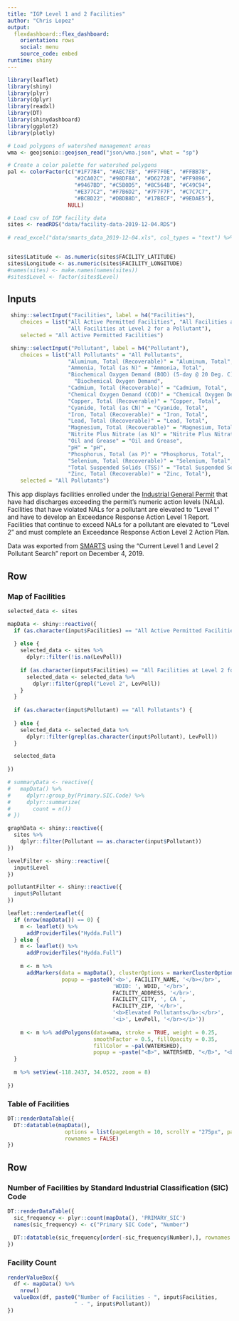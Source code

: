 ```yaml
---
title: "IGP Level 1 and 2 Facilities"
author: "Chris Lopez"
output: 
  flexdashboard::flex_dashboard:
    orientation: rows
    social: menu
    source_code: embed
runtime: shiny
---
```


```r
library(leaflet)
library(shiny)
library(plyr)
library(dplyr)
library(readxl)
library(DT)
library(shinydashboard)
library(ggplot2)
library(plotly)

# Load polygons of watershed management areas
wma <- geojsonio::geojson_read("json/wma.json", what = "sp")

# Create a color palette for watershed polygons
pal <- colorFactor(c("#1F77B4", "#AEC7E8", "#FF7F0E", "#FFBB78", 
                     "#2CA02C", "#98DF8A", "#D62728", "#FF9896", 
                     "#9467BD", "#C5B0D5", "#8C564B", "#C49C94", 
                     "#E377C2", "#F7B6D2", "#7F7F7F", "#C7C7C7", 
                     "#BCBD22", "#DBDB8D", "#17BECF", "#9EDAE5"), 
                   NULL)

# Load csv of IGP facility data
sites <- readRDS("data/facility-data-2019-12-04.RDS")
  
# read_excel("data/smarts_data_2019-12-04.xls", col_types = "text") %>% as.data.frame()


sites$Latitude <- as.numeric(sites$FACILITY_LATITUDE)
sites$Longitude <- as.numeric(sites$FACILITY_LONGITUDE)
#names(sites) <- make.names(names(sites))
#sites$Level <- factor(sites$Level)
```

Inputs {.sidebar data-width=300}
-----------------------------------------------------------------------

```r
 shiny::selectInput("Facilities", label = h4("Facilities"), 
    choices = list("All Active Permitted Facilities", "All Facilities at Level 1 or 2 for a Pollutant",
                   "All Facilities at Level 2 for a Pollutant"), 
    selected = "All Active Permitted Facilities")
```

```r
 shiny::selectInput("Pollutant", label = h4("Pollutant"), 
    choices = list("All Pollutants" = "All Pollutants",
                   "Aluminum, Total (Recoverable)" = "Aluminum, Total",
                   "Ammonia, Total (as N)" = "Ammonia, Total",             
                   "Biochemical Oxygen Demand (BOD) (5-day @ 20 Deg. C)" = 
                     "Biochemical Oxygen Demand",
                   "Cadmium, Total (Recoverable)" = "Cadmium, Total",
                   "Chemical Oxygen Demand (COD)" = "Chemical Oxygen Demand",
                   "Copper, Total (Recoverable)" = "Copper, Total",
                   "Cyanide, Total (as CN)" = "Cyanide, Total",                     
                   "Iron, Total (Recoverable)" = "Iron, Total",
                   "Lead, Total (Recoverable)" = "Lead, Total",           
                   "Magnesium, Total (Recoverable)" = "Magnesium, Total", 
                   "Nitrite Plus Nitrate (as N)" = "Nitrite Plus Nitrate", 
                   "Oil and Grease" = "Oil and Grease", 
                   "pH" = "pH",
                   "Phosphorus, Total (as P)" = "Phosphorus, Total", 
                   "Selenium, Total (Recoverable)" = "Selenium, Total",       
                   "Total Suspended Solids (TSS)" = "Total Suspended Solids",         
                   "Zinc, Total (Recoverable)" = "Zinc, Total"), 
    selected = "All Pollutants")
```

This app displays facilities enrolled under the [Industrial General Permit](https://www.waterboards.ca.gov/water_issues/programs/stormwater/industrial.html) that have had discharges exceeding the permit's numeric action levels (NALs). Facilities that have violated NALs for a pollutant are elevated to "Level 1" and have to develop an Exceedance Response Action Level 1 Report. Facilities that continue to exceed NALs for a pollutant are elevated to "Level 2" and must complete an Exceedance Response Action Level 2 Action Plan.

Data was exported from [SMARTS](https://smarts.waterboards.ca.gov) using the "Current Level 1 and Level 2 Pollutant Search" report on December 4, 2019.


Row {.tabset data-height=650}
-----------------------------------------------------------------------

### Map of Facilities
    
```r
selected_data <- sites

mapData <- shiny::reactive({
  if (as.character(input$Facilities) == "All Active Permitted Facilities") {
    
  } else {
    selected_data <- sites %>%
      dplyr::filter(!is.na(LevPoll))
    
    if (as.character(input$Facilities) == "All Facilities at Level 2 for a Pollutant") {
      selected_data <- selected_data %>%
        dplyr::filter(grepl("Level 2", LevPoll))
    }
  }
  
  if (as.character(input$Pollutant) == "All Pollutants") {
    
  } else {
    selected_data <- selected_data %>%
      dplyr::filter(grepl(as.character(input$Pollutant), LevPoll))
  }

  selected_data
    
})

# summaryData <- reactive({
#   mapData() %>%
#     dplyr::group_by(Primary.SIC.Code) %>%
#     dplyr::summarize(
#       count = n())
# })

graphData <- shiny::reactive({
  sites %>%
    dplyr::filter(Pollutant == as.character(input$Pollutant))
})

levelFilter <- shiny::reactive({
  input$Level
})

pollutantFilter <- shiny::reactive({
  input$Pollutant
})

leaflet::renderLeaflet({
  if (nrow(mapData()) == 0) {
    m <- leaflet() %>%
      addProviderTiles("Hydda.Full")
  } else {
    m <- leaflet() %>%
      addProviderTiles("Hydda.Full")
    
    m <- m %>%
      addMarkers(data = mapData(), clusterOptions = markerClusterOptions(),
                 popup = ~paste0('<b>', FACILITY_NAME, '</b></br>',
                                 'WDID: ', WDID, '</br>',
                                 FACILITY_ADDRESS, '</br>',
                                 FACILITY_CITY, ', CA ',
                                 FACILITY_ZIP, '</br>',
                                 '<b>Elevated Pollutants</b>:</br>',
                                 '<i>', LevPoll, '</br></i>'))
    
    m <- m %>% addPolygons(data=wma, stroke = TRUE, weight = 0.25, 
                           smoothFactor = 0.5, fillOpacity = 0.35,
                           fillColor = ~pal(WATERSHED), 
                           popup = ~paste("<B>", WATERSHED, "</B>", "<br>"))
  }
  
  m %>% setView(-118.2437, 34.0522, zoom = 8)
  
})
```

### Table of Facilities

```r
DT::renderDataTable({
  DT::datatable(mapData(),
                  options = list(pageLength = 10, scrollY = "275px", paging = FALSE, scrollX = "450"),
                  rownames = FALSE)
})

```

Row {data-height=350}
-----------------------------------------------------------------------

### Number of Facilities by Standard Industrial Classification (SIC) Code

```r

DT::renderDataTable({
  sic_frequency <- plyr::count(mapData(), 'PRIMARY_SIC')
  names(sic_frequency) <- c("Primary SIC Code", "Number")
  
  DT::datatable(sic_frequency[order(-sic_frequency$Number),], rownames = FALSE, options = list(dom = 't', scrollY = "200px"))
})

```

### Facility Count

```r

renderValueBox({
  df <- mapData() %>%
    nrow()
  valueBox(df, paste0("Number of Facilities - ", input$Facilities, 
                     " - ", input$Pollutant))
})
```